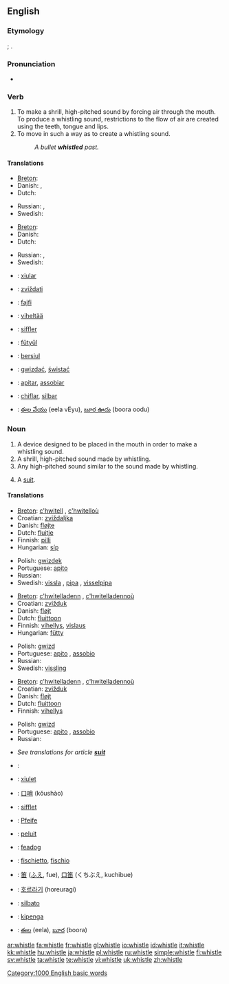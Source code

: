 ==English==

===Etymology===
{{ME.}} {{term|whistlen|lang=enm}}; {{OE.}} {{term|hwistlan|lang=ang}}.

===Pronunciation===
*{{audio|en-us-whistle.ogg|Audio (US)}}
*:{{rhymes|ɪsəl}}

===Verb===
{{en-verb|whistl|ing}}

# To make a shrill, high-pitched sound by forcing air through the mouth. To produce a whistling sound, restrictions to the flow of air are created using the teeth, tongue and lips.
# To move in such a way as to create a whistling sound.
#:''A bullet '''whistled''' past.''

====Translations====
{{trans-top|to produce a whistling sound}}
*[[Breton]]: {{t|br|c'hwitellat}}
*Danish: {{t|da|fløjte}}, {{t|da|hvisle}}
*Dutch: {{t|nl|fluiten}}
{{trans-mid}}
*Russian: {{t|ru|свистеть|tr=svist'ét’}} {{impf}}, {{t|ru|свистнуть|tr=svístnut’}} {{pf}}
*Swedish: {{t|sv|vissla|c}}
{{trans-bottom}}

{{trans-top|to move is such a way as to make a whistling sound}}
*[[Breton]]: {{t|br|c'hwitellat}}
*Danish: {{t|da|hvisle}}
*Dutch: {{t|nl|fluiten}}
{{trans-mid}}
*Russian: {{t|ru|свистеть|tr=svist'ét’}} {{impf}}, {{t|ru|просвистеть|tr=prosvist'ét’}} {{pf}}
*Swedish: {{t|sv|vissla|c}}
{{trans-bottom}}

{{checktrans-top}}
*{{ttbc|Catalan}}: [[xiular]]
*{{ttbc|Croatian}}: [[zviždati]]
*{{ttbc|Esperanto}}: [[fajfi]]
*{{ttbc|Finnish}}: [[viheltää]]
*{{ttbc|French}}: [[siffler]]
*{{ttbc|Hungarian}}: [[fütyül]]
*{{ttbc|Indonesian}}: [[siul|bersiul]]
{{checktrans-mid}}
*{{ttbc|Polish}}: [[gwizdać]], [[świstać]]
*{{ttbc|Portuguese}}: [[apitar]], [[assobiar]]
*{{ttbc|Spanish}}: [[chiflar]], [[silbar]]
*{{ttbc|Telugu}}: [[ఈల వేయు]] (eela vEyu), [[బూర ఊదు]] (boora oodu)
{{checktrans-bottom}}

===Noun===
{{en-noun}}

# A device designed to be placed in the mouth in order to make a whistling sound.
# A shrill, high-pitched sound made by whistling.
# Any high-pitched sound similar to the sound made by whistling.
# {{CockneyRS}} A [[suit]].

====Translations====
{{trans-top|device used to make a whistling sound}}
*[[Breton]]: [[c'hwitell]] {{f}}, [[c'hwitelloù]] {{p}}
*Croatian: [[zviždaljka]] {{f}}
*Danish: [[fløjte]] {{c}}
*Dutch: [[fluitje]] {{n}}
*Finnish: [[pilli]]
*Hungarian: [[síp]]
{{trans-mid}}
*Polish: [[gwizdek]] {{m}}
*Portuguese: [[apito]] {{m}}
*Russian: {{t|ru|свисток|m|tr=svistók}}
*Swedish: [[vissla]] {{c}}, [[pipa]] {{c}}, [[visselpipa]] {{c}}
{{trans-bottom}}

{{trans-top|sound made by whistling}}
*[[Breton]]: [[c'hwitelladenn]] {{f}}, [[c'hwitelladennoù]] {{p}}
*Croatian: [[zvižduk]] {{m}}
*Danish: [[fløjt]] {{n}}
*Dutch: [[fluittoon]] {{m}}
*Finnish: [[vihellys]], [[vislaus]]
*Hungarian: [[fütty]]
{{trans-mid}}
*Polish: [[gwizd]] {{m}}
*Portuguese: [[apito]] {{m}}, [[assobio]] {{m}}
*Russian: {{t|ru|свист|m|tr=svist}}
*Swedish: [[vissling]] {{c}}
{{trans-bottom}}

{{trans-top|sound similar to the sound made by whistling}}
*[[Breton]]: [[c'hwitelladenn]] {{f}}, [[c'hwitelladennoù]] {{p}}
*Croatian: [[zvižduk]] {{m}}
*Danish: [[fløjt]] {{n}}
*Dutch: [[fluittoon]] {{m}}
*Finnish: [[vihellys]]
{{trans-mid}}
*Polish: [[gwizd]] {{m}}
*Portuguese: [[apito]] {{m}}, [[assobio]] {{m}}
*Russian: {{t|ru|свист|m|tr=svist}}
{{trans-bottom}}

{{trans-top|slang: a suit}}
*''See translations for article '''[[suit]]'''''
{{trans-bottom}}
{{rfc-trans}}
{{trans-top|Translations to be categorised}}
*{{ttbc|Arabic}}: {{ARchar|[[صفارة]]}} {{unicode|(ʂufára)}} {{f}}
*{{ttbc|Catalan}}: [[xiulet]] {{m}}
*{{ttbc|Chinese}}: [[口哨]] (kǒushào)
*{{ttbc|French}}: [[sifflet]] {{m}}
*{{ttbc|German}}: [[Pfeife]] {{f}}
*{{ttbc|Indonesian}}: [[peluit]]
*{{ttbc|Irish}}: [[feadog]]
*{{ttbc|Italian}}: [[fischietto]], [[fischio]]
*{{ttbc|Japanese}}: [[笛]] ([[ふえ]], fue), [[口笛]] (くちぶえ, kuchibue)
*{{ttbc|Korean}}: [[호르라기]] (horeuragi)
{{trans-mid}}
*{{ttbc|Spanish}}: [[silbato]] {{m}}
*{{ttbc|Swahili}}: [[kipenga]]
*{{ttbc|Telugu}}: [[ఈల]] (eela), [[బూర]] (boora)
{{trans-bottom}}

[[Category:1000 English basic words]]

[[ar:whistle]]
[[fa:whistle]]
[[fr:whistle]]
[[gl:whistle]]
[[io:whistle]]
[[id:whistle]]
[[it:whistle]]
[[kk:whistle]]
[[hu:whistle]]
[[ja:whistle]]
[[pl:whistle]]
[[ru:whistle]]
[[simple:whistle]]
[[fi:whistle]]
[[sv:whistle]]
[[ta:whistle]]
[[te:whistle]]
[[vi:whistle]]
[[uk:whistle]]
[[zh:whistle]]